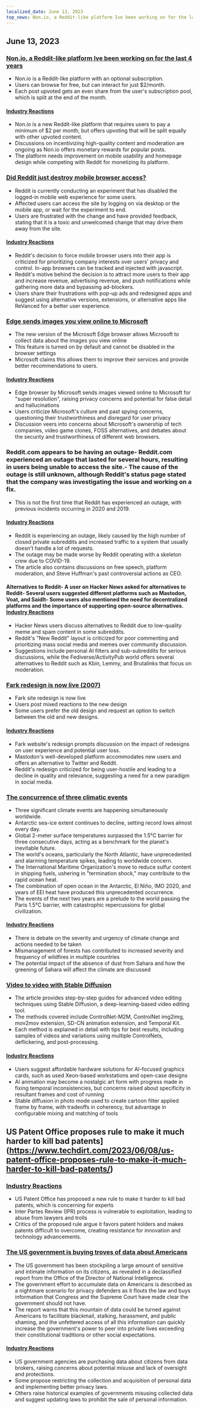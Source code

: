 ```yaml
---
localized_date: June 13, 2023
top_news: Non.io, a Reddit-like platform Ive been working on for the last 4 years
---
```




<CallToAction />

<Steps>

## June 13, 2023

### [Non.io, a Reddit-like platform Ive been working on for the last 4 years](https://non.io)

- Non.io is a Reddit-like platform with an optional subscription.
- Users can browse for free, but can interact for just $2/month.
- Each post upvoted gets an even share from the user's subscription pool, which is split at the end of the month.

#### [Industry Reactions](http://news.ycombinator.com/item?id=36296695)

- Non.io is a new Reddit-like platform that requires users to pay a minimum of $2 per month, but offers upvoting that will be split equally with other upvoted content.
- Discussions on incentivizing high-quality content and moderation are ongoing as Non.io offers monetary rewards for popular posts.
- The platform needs improvement on mobile usability and homepage design while competing with Reddit for monetizing its platform.

### [Did Reddit just destroy mobile browser access?](https://reddit.com/r/help/comments/135tly1/helpdid_reddit_just_destroy_mobile_browser_access/)

- Reddit is currently conducting an experiment that has disabled the logged-in mobile web experience for some users.
- Affected users can access the site by logging on via desktop or the mobile app, or wait for the experiment to end.
- Users are frustrated with the change and have provided feedback, stating that it is a toxic and unwelcomed change that may drive them away from the site.

#### [Industry Reactions](http://news.ycombinator.com/item?id=36287411)

- Reddit's decision to force mobile browser users into their app is criticized for prioritizing company interests over users' privacy and control. In-app browsers can be tracked and injected with javascript.
- Reddit's motive behind the decision is to attract more users to their app and increase revenue, advertising revenue, and push notifications while gathering more data and bypassing ad-blockers.
- Users share their frustrations with pop-up ads and redesigned apps and suggest using alternative versions, extensions, or alternative apps like ReVanced for a better user experience.

### [Edge sends images you view online to Microsoft](https://www.neowin.net/news/edge-sends-images-you-view-online-to-microsoft-here-is-how-to-disable-that/)

- The new version of the Microsoft Edge browser allows Microsoft to collect data about the images you view online
- This feature is turned on by default and cannot be disabled in the browser settings
- Microsoft claims this allows them to improve their services and provide better recommendations to users.

#### [Industry Reactions](http://news.ycombinator.com/item?id=36295364)

- Edge browser by Microsoft sends images viewed online to Microsoft for "super resolution", raising privacy concerns and potential for false detail and hallucinations
- Users criticize Microsoft's culture and past spying concerns, questioning their trustworthiness and disregard for user privacy
- Discussion veers into concerns about Microsoft's ownership of tech companies, video game clones, FOSS alternatives, and debates about the security and trustworthiness of different web browsers.

### Reddit.com appears to be having an outage- Reddit.com experienced an outage that lasted for several hours, resulting in users being unable to access the site.- The cause of the outage is still unknown, although Reddit's status page stated that the company was investigating the issue and working on a fix.

- This is not the first time that Reddit has experienced an outage, with previous incidents occurring in 2020 and 2019.

#### [Industry Reactions](http://news.ycombinator.com/item?id=36294244)

- Reddit is experiencing an outage, likely caused by the high number of closed private subreddits and increased traffic to a system that usually doesn't handle a lot of requests.
- The outage may be made worse by Reddit operating with a skeleton crew due to COVID-19.
- The article also contains discussions on free speech, platform moderation, and Steve Huffman's past controversial actions as CEO.

#### Alternatives to Reddit- A user on Hacker News asked for alternatives to Reddit- Several users suggested different platforms such as Mastodon, Voat, and SaidIt- Some users also mentioned the need for decentralized platforms and the importance of supporting open-source alternatives. [Industry Reactions](http://news.ycombinator.com/item?id=36293789)

- Hacker News users discuss alternatives to Reddit due to low-quality meme and spam content in some subreddits.
- Reddit's "New Reddit" layout is criticized for poor commenting and prioritizing mass social media and memes over community discussion.
- Suggestions include personal AI filters and sub-subreddits for serious discussions, while the Fediverse/ActivityPub world offers several alternatives to Reddit such as Kbin, Lemmy, and Brutalinks that focus on moderation.

### [Fark redesign is now live (2007)](https://www.fark.com/comments/2762299/Fark-site-redesign-is-now-live-Hope-nothing-breaks-were-all-out-drinking)

- Fark site redesign is now live
- Users post mixed reactions to the new design
- Some users prefer the old design and request an option to switch between the old and new designs.

#### [Industry Reactions](http://news.ycombinator.com/item?id=36288886)

- Fark website's redesign prompts discussion on the impact of redesigns on user experience and potential user loss.
- Mastodon's well-developed platform accommodates new users and offers an alternative to Twitter and Reddit.
- Reddit's redesign criticized for being user-hostile and leading to a decline in quality and relevance, suggesting a need for a new paradigm in social media.

### [The concurrence of three climatic events](https://climatecasino.net/2023/06/wtf-is-happening-an-overview/)

- Three significant climate events are happening simultaneously worldwide.
- Antarctic sea-ice extent continues to decline, setting record lows almost every day.
- Global 2-meter surface temperatures surpassed the 1.5°C barrier for three consecutive days, acting as a benchmark for the planet's inevitable future.
- The world's oceans, particularly the North Atlantic, have unprecedented and alarming temperature spikes, leading to worldwide concern.
- The International Maritime Organization's move to reduce sulfur content in shipping fuels, ushering in "termination shock," may contribute to the rapid ocean heat.
- The combination of open ocean in the Antarctic, El Niño, IMO 2020, and years of EEI heat have produced this unprecedented occurrence.
- The events of the next two years are a prelude to the world passing the Paris 1.5°C barrier, with catastrophic repercussions for global civilization.

#### [Industry Reactions](http://news.ycombinator.com/item?id=36295136)

- There is debate on the severity and urgency of climate change and actions needed to be taken
- Mismanagement of forests has contributed to increased severity and frequency of wildfires in multiple countries
- The potential impact of the absence of dust from Sahara and how the greening of Sahara will affect the climate are discussed

### [Video to video with Stable Diffusion](https://stable-diffusion-art.com/video-to-video/)

- The article provides step-by-step guides for advanced video editing techniques using Stable Diffusion, a deep-learning-based video editing tool.
- The methods covered include ControlNet-M2M, ControlNet img2img, mov2mov extension, SD-CN animation extension, and Temporal Kit.
- Each method is explained in detail with tips for best results, including samples of videos and variations using multiple ControlNets, deflickering, and post-processing.

#### [Industry Reactions](http://news.ycombinator.com/item?id=36288294)

- Users suggest affordable hardware solutions for AI-focused graphics cards, such as used Xeon-based workstations and open-case designs
- AI animation may become a nostalgic art form with progress made in fixing temporal inconsistencies, but concerns raised about specificity in resultant frames and cost of running
- Stable diffusion in photo mode used to create cartoon filter applied frame by frame, with tradeoffs in coherency, but advantage in configurable mixing and matching of tools

## US Patent Office proposes rule to make it much harder to kill bad patents](https://www.techdirt.com/2023/06/08/us-patent-office-proposes-rule-to-make-it-much-harder-to-kill-bad-patents/)

### [Industry Reactions](http://news.ycombinator.com/item?id=36300958)

- US Patent Office has proposed a new rule to make it harder to kill bad patents, which is concerning for experts
- Inter Partes Review (IPR) process is vulnerable to exploitation, leading to abuse from lawyers and trolls
- Critics of the proposed rule argue it favors patent holders and makes patents difficult to overcome, creating resistance for innovation and technology advancements.

### [The US government is buying troves of data about Americans](https://www.wired.com/story/odni-commercially-available-information-report/)

- The US government has been stockpiling a large amount of sensitive and intimate information on its citizens, as revealed in a declassified report from the Office of the Director of National Intelligence.
- The government effort to accumulate data on Americans is described as a nightmare scenario for privacy defenders as it flouts the law and buys information that Congress and the Supreme Court have made clear the government should not have.
- The report warns that this mountain of data could be turned against Americans to facilitate blackmail, stalking, harassment, and public shaming, and the unfettered access of all this information can quickly increase the government's power to peer into private lives exceeding their constitutional traditions or other social expectations.

#### [Industry Reactions](http://news.ycombinator.com/item?id=36300410)

- US government agencies are purchasing data about citizens from data brokers, raising concerns about potential misuse and lack of oversight and protections.
- Some propose restricting the collection and acquisition of personal data and implementing better privacy laws.
- Others raise historical examples of governments misusing collected data and suggest updating laws to prohibit the sale of personal information.

</Steps>
